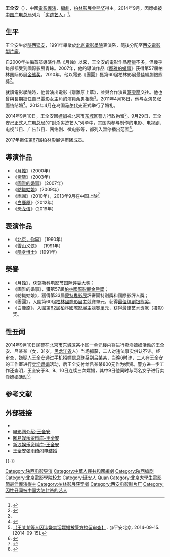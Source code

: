 {{艺人
|图片 = Wang Quan'an (Berlin Film Festival 2010).jpg
|姓名 = 王全安
|图片简介 = 2010年2月于柏林影展上赢得最佳编剧奖
|英文名 = Wang Quan'an|国籍 = {{PRC}}
|民族 = 汉族
|类型 = 导演
|出生地点 = {{CHN}}[[陕西省|陕西省]][[延安市|延安市]]
|出生日期 = {{birth_date_and_age|1965|10|26}}
|教育程度 = [[北京电影学院|北京电影学院]]表演系
|配偶 = [[张雨绮|张雨绮]]（2011年-2015年）
|职业 = [[导演|导演]]、[[演员|演员]]
|活躍年代 = 1990年－2019年
}}
'''王全安'''（{{bd|1965年|10月26日|catIdx=W}}），中國[[電影導演|電影導演]]、[[編劇|編劇]]，[[柏林影展|柏林影展]][[金熊奖|金熊奖]]得主。2014年9月，因嫖娼被[[國家廣播電視總局|中国广电总局]]列为「[[劣跡艺人|劣跡艺人]]」<ref>{{Cite web |url=https://m.sohu.com/n/404943255/?pvid=000115_3w |title=广电总局封杀劣迹艺人王全安黄海波等前途堪忧 |access-date=2021-11-26 |archive-date=2021-11-26 |archive-url=https://web.archive.org/web/20211126035427/https://m.sohu.com/n/404943255/?pvid=000115_3w |dead-url=no }}</ref>。

==生平==
王全安生於[[陝西|陝西]][[延安|延安]]，1991年畢業於[[北京電影學院|北京電影學院]]表演系，隨後分配至[[西安電影製片廠|西安電影製片廠]]。

自2000年拍攝首部導演作品《月蝕》以來，王全安的電影作品產量不多，但幾乎每部都受到國際影展青睞。2007年，他的導演作品《[[图雅的婚事|图雅的婚事]]》获得第57届柏林国际影展[[金熊奖|金熊奖]]。2010年，他以電影《團圓》獲第60屆柏林影展最佳編劇銀熊獎<ref name=2010waitan>{{cite news|title=王全安专访：认识余男之前，我就是个混蛋|url=http://news.mtime.com/2010/03/03/1426413.html|accessdate=2014-03-25|author=李俊、秦斌|newspaper=外灘畫報|date=2010-03-03|archive-date=2014-03-25|archive-url=https://web.archive.org/web/20140325113610/http://news.mtime.com/2010/03/03/1426413.html|dead-url=no}}</ref>。

就讀電影學院時，他曾演出電影《離離原上草》，並與合作演員[[蒋雯丽|蒋雯丽]]交往。他也曾與長期擔任自己電影女主角的演員[[余男|余男]]相戀<ref name=2010waitan/>。2011年4月18日，他与女演员[[张雨绮|张雨绮]]结婚<ref>{{Cite web |url=http://ent.qq.com/a/20110417/000005.htm |title=图文：张雨绮与王全安订婚 |accessdate=2011-10-02 |archive-date=2011-04-26 |archive-url=https://web.archive.org/web/20110426051154/http://ent.qq.com/a/20110417/000005.htm |dead-url=no }}</ref>。2013年4月在岛国[[马尔代夫|马尔代夫]]正式举行了婚礼。

2014年9月10日，王全安因[[嫖娼|嫖娼]]被北京市[[东城区|东城区]]警方行政拘留<ref>[http://www.weibo.com/1288915263/Bn5lDCNZV 【王某某等人因涉嫌卖淫嫖娼被警方拘留审查】] {{Wayback|url=http://www.weibo.com/1288915263/Bn5lDCNZV |date=20211128084459 }}. @平安北京. 2014-09-15. [2014-09-15].</ref>。9月29日，王全安己正式入[[广电总局|广电总局]]的“封杀劣迹艺人”列单中，其国内参与制作的电影、电视剧、电视节目、广告节目、网络剧、微电影等，都列入暂停播出范围<ref>{{Cite web |url=http://ent.qq.com/a/20141009/007422.htm |title=广电总局下发通知 影视网全面叫停“劣迹艺人” |access-date=2014-10-09 |archive-date=2014-10-15 |archive-url=https://web.archive.org/web/20141015131616/http://ent.qq.com/a/20141009/007422.htm |dead-url=no }}</ref>。

2017年担任[[第67屆柏林影展|第67屆柏林影展]]评审团成员。

== 導演作品 ==
*《[[月蝕_(電影)|月蝕]]》（2000年）
*《[[驚蟄_(電影)|驚蟄]]》（2003年）
*《[[圖雅的婚事|圖雅的婚事]]》（2007年）
*《[[紡織姑娘|紡織姑娘]]》（2009年）
*《[[團圓_(電影)|團圓]]》（2010年），2013年9月在中国上映<ref >{{cite web |url=http://ent.163.com/13/0919/01/993MLI49000300B1.html |language= |title=《团圆》中秋节上映 历经三年再现王全安锋芒 |publisher=网易娱乐 |date=2013-09-19 |accessdate= |archive-date=2016-03-05 |archive-url=https://web.archive.org/web/20160305085042/http://ent.163.com/13/0919/01/993MLI49000300B1.html |dead-url=no }}</ref>
*《[[白鹿原_(电影)|白鹿原]]》（2012年）
*《[[恐龙蛋_(电影)|恐龙蛋]]》（2019年）

== 表演作品 ==
* 《[[北京，你早|北京，你早]]》（1990年）
* 《[[雪山义侠|雪山义侠]]》 （1991年）
* 《[[隐身博士|隐身博士]]》（1991年）
== 榮譽 ==
*《月蚀》，获[[莫斯科电影节|莫斯科电影节]]国际评委大奖；
*《圖雅的婚事》，獲第57屆[[柏林國際影展|柏林國際影展]][[金熊獎|金熊獎]]；
*《紡織姑娘》，獲得第33屆[[蒙特婁影展|蒙特婁影展]]評審團特別獎和國際影評人獎；
*《團圓》，入圍第60屆[[柏林國際影展|柏林國際影展]]主競賽單元，获得[[最佳劇本銀熊獎|最佳编剧银熊奖]]。
*《白鹿原》，入圍第62屆[[柏林國際影展|柏林國際影展]]主競賽單元，获得最佳艺术贡献（摄影）奖。

== 性丑闻 ==
{{see also|劣跡令}}
2014年9月10日民警在[[北京市|北京市]][[东城区|东城区]]某小区一单元楼内将进行卖淫嫖娼活动的王全安、吕某某（女，31岁，[[黑龙江省|黑龙江省]]人）当场抓获，二人对违法事实供认不讳。经审查，嫌疑人[[王全安|王全安]]通过手机招嫖信息联系到吕某某，当晚6时许，二人在王全安的工作室进行[[卖淫|卖淫]][[嫖娼|嫖娼]]活动，后王全安付给吕某某800元作为嫖资。警方进一步工作还查明，王全安于8、9、10日连续三次嫖娼，其中9日他同时与两名女子进行卖淫嫖娼活动<ref>{{Cite web |url=http://ent.ifeng.com/a/20140915/40308579_0.shtml |title=张雨绮回应老公王全安嫖娼被抓：心情复杂 共同承担 |accessdate=2015-03-18 |archive-date=2015-03-21 |archive-url=https://web.archive.org/web/20150321033030/http://ent.ifeng.com/a/20140915/40308579_0.shtml |dead-url=no }}</ref>。

== 参考文献 ==
{{Reflist|30em}}

== 外部链接 ==
*{{sinaweibo|qawang}}
*[http://www.m1905.com/mdb/star/3601 电影网介绍-王全安]{{Wayback|url=http://www.m1905.com/mdb/star/3601 |date=20110815204230 }}
*[https://web.archive.org/web/20110630222818/http://data.ent.163.com/star/product/00000QWa.html 网易娱乐资料库-王全安]
*[http://data.ent.sina.com.cn/star/5249.html 新浪娱乐资料库-王全安]{{Wayback|url=http://data.ent.sina.com.cn/star/5249.html |date=20110420024143 }}
*[http://ent.qq.com/zt2011/zhangyuqi/ 王全安张雨绮闪电结婚]{{Wayback|url=http://ent.qq.com/zt2011/zhangyuqi/ |date=20111208120512 }}

{{-}}
{{王全安}}
{{北京大學生電影節最佳導演}}

{{Authority control}}

{{DEFAULTSORT:WANG quanan}}
[[Category:陕西电影导演|Category:陕西电影导演]]
[[Category:中華人民共和國編劇|Category:中華人民共和國編劇]]
[[Category:陕西编剧|Category:陕西编剧]]
[[Category:北京電影學院校友|Category:北京電影學院校友]]
[[Category:延安人|Category:延安人]]
[[Category:王姓|Quan]]
[[Category:北京大學生電影節最佳導演得主|Category:北京大學生電影節最佳導演得主]]
[[Category:柏林影展获奖者|Category:柏林影展获奖者]]
[[Category:西安电影制片厂|Category:西安电影制片厂]]
[[Category:因性丑闻被中国大陆封杀的艺人|Category:因性丑闻被中国大陆封杀的艺人]]